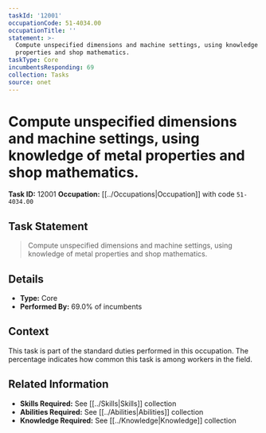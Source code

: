```yaml
---
taskId: '12001'
occupationCode: 51-4034.00
occupationTitle: ''
statement: >-
  Compute unspecified dimensions and machine settings, using knowledge of metal
  properties and shop mathematics.
taskType: Core
incumbentsResponding: 69
collection: Tasks
source: onet
---
```

# Compute unspecified dimensions and machine settings, using knowledge of metal properties and shop mathematics.

**Task ID:** 12001
**Occupation:** [[../Occupations|Occupation]] with code `51-4034.00`

## Task Statement

> Compute unspecified dimensions and machine settings, using knowledge of metal properties and shop mathematics.

## Details

- **Type:** Core
- **Performed By:** 69.0% of incumbents

## Context

This task is part of the standard duties performed in this occupation. The percentage indicates how common this task is among workers in the field.

## Related Information

- **Skills Required:** See [[../Skills|Skills]] collection
- **Abilities Required:** See [[../Abilities|Abilities]] collection
- **Knowledge Required:** See [[../Knowledge|Knowledge]] collection
